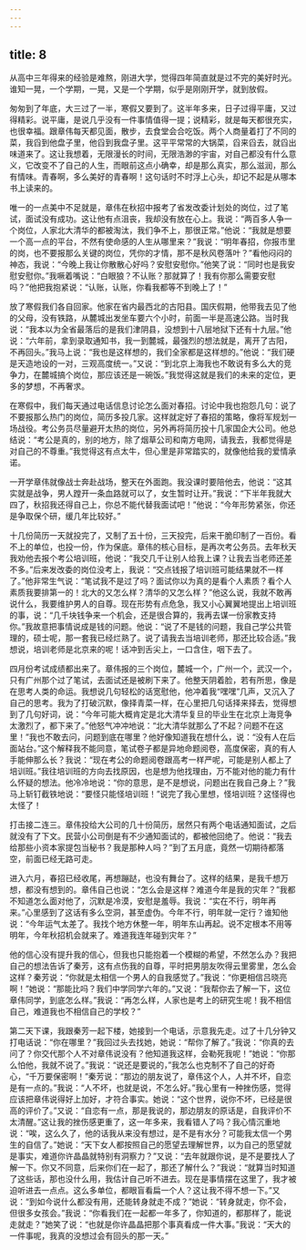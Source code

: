 ```yaml
---
---
---
```

title: 8
---




从高中三年得来的经验是难熬，刚进大学，觉得四年简直就是过不完的美好时光。谁知一晃，一个学期，一晃，又是一个学期，似乎是刚刚开学，就到放假。

匆匆到了年底，大三过了一半，寒假又要到了。这半年多来，日子过得平庸，又过得精彩。说平庸，是说几乎没有一件事情值得一提；说精彩，就是每天都很充实，也很幸福。跟章伟每天都见面，散步，去食堂会合吃饭。两个人商量着打了不同的菜，我舀到他盘子里，他舀到我盘子里。这平平常常的大锅菜，舀来舀去，就舀出味道来了。这让我想着，无限漫长的时间，无限浩渺的宇宙，对自己都没有什么意义，它改变不了自己的人生，而眼前这点小确幸，却是那么真实，那么滋润，那么有情味。青春啊，多么美好的青春啊！这句话时不时浮上心头，却记不起是从哪本书上读来的。

唯一的一点美中不足就是，章伟在秋招中报考了省发改委计划处的岗位，过了笔试，面试没有成功。这让他有点沮丧，我却没有放在心上。我说：“两百多人争一个岗位，人家北大清华的都被淘汰，我们争不上，那很正常。”他说：“我就是想要一个高一点的平台，不然有使命感的人生从哪里来？”我说：“明年春招，你报市里的岗，也不要报那么关键的岗位，凭你的才情，那不是秋风卷落叶？”看他闷闷的神态，我说：“今晚上我让你散散心好吗？安慰安慰你。”他笑了说：“同时也是我安慰安慰你。”我噘着嘴说：“白眼狼？不认账？那就算了！我有你那么需要安慰吗？”他把我抱紧说：“认账，认账，你看我都等不到晚上了！”

放了寒假我们各自回家。他家在省内最西北的古阳县。国庆假期，他带我去见了他的父母，没有铁路，从麓城出发坐车要六个小时，前面一半是高速公路。当时我说：“我本以为全省最落后的是我们津阴县，没想到十八层地狱下还有十九层。”他说：“六年前，拿到录取通知书，我一到麓城，最强烈的想法就是，离开了古阳，不再回头。”我马上说：“我也是这样想的，我们全家都是这样想的。”他说：“我们硬是天造地设的一对，三观高度统一。”又说：“到北京上海我也不敢说有多么大的竞争力，在麓城搞个岗位，那应该还是一碗饭。”我觉得这就是我们的未来的定位，更多的梦想，不再奢求。

在寒假中，我们每天通过电话信息讨论怎么面对春招。讨论中我也抱怨几句：说了不要报那么热门的岗位，简历多投几家。这样就定好了春招的策略，像将军规划一场战役。考公务员尽量避开太热的岗位，另外再将简历投十几家国企大公司。他总结说：“考公是真的，别的地方，除了烟草公司和南方电网，请我去，我都觉得是对自己的不尊重。”我觉得这有点太牛，但心里是非常踏实的，就像他给我的爱情承诺。

一开学章伟就像战士奔赴战场，整天在外面跑。我没课时要陪他去，他说：“这其实就是战争，男人蹚开一条血路就可以了，女生暂时让开。”我说：“下半年我就大四了，秋招我还得自己上，你总不能代替我面试吧！”他说：“今年形势紧张，你还是争取保个研，缓几年比较好。”

十几份简历一天就投完了，又制了五十份，三天投完，后来干脆印制了一百份。看不上的单位，也投一份，作为保底。章伟的核心目标，是再次考公务员。去年秋天我劝他去报个考公培训班，他说：“我交几千让别人给我上课？让我去当老师还差不多。”后来发改委的岗位没考上，我说：“交点钱报了培训班可能结果就不一样了。”他非常生气说：“笔试我不是过了吗？面试你以为真的是看个人素质？看个人素质我要排第一的！北大的又怎么样？清华的又怎么样？”他这么说，我就不敢再说什么，我要维护男人的自尊。现在形势有点危急，我又小心翼翼地提出上培训班的事，说：“几千块钱争来一个机会，还是很合算的，我再去谋一份家教支持你。”我故意把事情说成是钱的问题。他说：“说了不是钱的问题，我自己学公共管理的，硕士呢，那一套我已经烂熟了。说了请我去当培训老师，那还比较合适。”我想说，培训老师是北京来的呢！话冲到舌尖上，一口含住，咽下去了。

四月份考试成绩都出来了。章伟报的三个岗位，麓城一个，广州一个，武汉一个，只有广州那个过了笔试，去面试还是被刷下来了。他整天阴着脸，若有所思，像是在思考人类的命运。我想说几句轻松的话宽慰他，他冲着我“嘿嘿”几声，又沉入了自己的思考。我为了打破沉默，像择青菜一样，在心里把几句话择来择去，觉得想到了几句好词，说：“今年可能大概肯定是北大清华复旦的毕业生在北京上海竞争太激烈了，都下来了。”他怒气冲冲地说：“北大清华就那么了不起？问题不在这里！”我也不敢去问，问题到底在哪里？他好像知道我在想什么，说：“没有人在后面站台。”这个解释我不能同意，笔试卷子都是异地命题阅卷，高度保密，真的有人手能伸那么长？我说：“现在考公的命题阅卷跟高考一样严呢，可能是别人都上了培训班。”我往培训班的方向去找原因，也是想为他找理由，万不能对他的能力有什么怀疑的想法。他冷冷地说：“你的意思，是不是想说，问题出在我自己身上？”我马上斩钉截铁地说：“要怪只能怪培训班！”说完了我心里想，怪培训班？这怪得也太怪了！

打击接二连三。章伟投给大公司的几十份简历，居然只有两个电话通知面试，之后就没有了下文。民营小公司倒是有不少通知面试的，都被他回绝了。他说：“我去给那些小资本家提包当秘书？我是那种人吗？”到了五月底，竟然一切期待都落空，前面已经无路可走。

进入六月，春招已经收尾，再想蹦跶，也没有舞台了。这样的结果，是我千想万想，都没有想到的。章伟自己也说：“怎么会是这样？难道今年是我的灾年？”我都不知道怎么面对他了，沉默是冷漠，安慰是羞辱。我说：“实在不行，明年再来。”心里感到了这话有多么空洞，甚至虚伪。今年不行，明年就一定行？谁知他说：“今年运气太差了。我找个地方休整一年，明年东山再起。说不定根本不用等明年，今年秋招机会就来了。难道我连年碰到灾年？”

他的信心没有提升我的信心，但我也只能抱着一个模糊的希望，不然怎么办？我把自己的想法告诉了秦芳，这有点伤我的自尊，平时把男朋友吹得云里雾里，怎么会这样？秦芳说：“你就是太相信一个男人的自我感觉了。”我说：“你更相信吕晓亮啊！”她说：“那能比吗？我们中学同学六年的。”又说：“我帮你去了解一下，这位章伟同学，到底怎么样。”我说：“再怎么样，人家也是考上的研究生呢！我不相信自己，难道我也不相信自己的学校？”

第二天下课，我跟秦芳一起下楼，她接到一个电话，示意我先走。过了十几分钟又打电话说：“你在哪里？”我回过头去找她，她说：“帮你了解了。”我说：“你真的去问了？你交代那个人不对章伟说没有？他知道我这样，会勒死我呢！”她说：“你那么怕他，我就不说了。”我说：“说还是要说的，”我怎么也克制不了自己的好奇心，“千万要保密啊！”秦芳说：“那边的朋友说了，章伟这个人，人并不坏，自恋是有一点的。”我说：“人不坏，也就是说，不怎么好。”我心里有一种挫伤感，觉得应该把章伟说得好上加好，才符合事实。她说：“这个世界，说你不坏，已经是很高的评价了。”又说：“自恋有一点，那是我说的，那边朋友的原话是，自我评价不太清醒。”这让我的挫伤感更重了，这一年多来，我看错人了吗？我心情沉重地说：“唉，这么久了，他的话我从来没有想过，是不是有水分？可能我太信一个男生的自信了。”她说：“天下女人都按照自己的愿望去理解世界，以为自己的愿望就是事实，难道你许晶晶就特别有洞察力？”又说：“去年就跟你说，是不是要找人了解一下。你又不同意，后来你们在一起了，那还了解什么？”我说：“就算当时知道了这些话，那也没什么用，我估计自己听不进去。现在是事情摆在这里了，我才被迫听进去一点点。这么多单位，都眼盲看扁一个人？这让我不得不想一下。”又说：“到如今说什么都没有用，还能转身就走不成？”她说：“转身就走，你不会，但很多女孩会。”我说：“你看我们在一起都一年多了，你知道的，都那样了，能说走就走？”她笑了说：“也就是你许晶晶把那个事真看成一件大事。”我说：“天大的一件事呢，我真的没想过会有回头的那一天。”